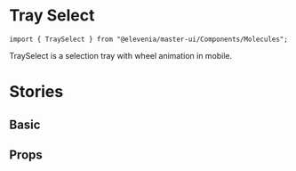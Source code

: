 
# Tray Select

`import { TraySelect } from "@elevenia/master-ui/Components/Molecules";`

TraySelect is a selection tray with wheel animation in mobile.

# Stories
## Basic
<Preview>
  <Story id="molecules-trayselect--basic"/>
</Preview>

## Props
<Props of={TraySelect}/>